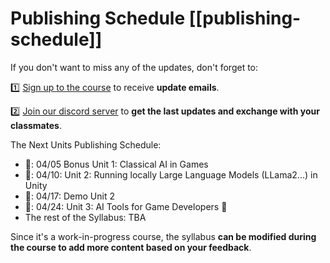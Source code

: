 # Publishing Schedule [[publishing-schedule]]

If you don't want to miss any of the updates, don't forget to:

1️⃣ [Sign up to the course](https://eepurl.com/iCWDQw) to receive **update emails**.

2️⃣ [Join our discord server](https://hf.co/join/discord) to **get the last updates and exchange with your classmates**.


The Next Units Publishing Schedule:

- 📅: 04/05 Bonus Unit 1: Classical AI in Games
- 📅: 04/10: Unit 2: Running locally Large Language Models (LLama2...) in Unity
- 📅: 04/17: Demo Unit 2
- 📅: 04/24: Unit 3: AI Tools for Game Developers 🎨
- The rest of the Syllabus: TBA


Since it's a work-in-progress course, the syllabus **can be modified during the course to add more content based on your feedback**.
